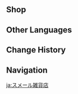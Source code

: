 {{Location Infobox
|image        = NPC Hamawi Location Context.png
|type         = Point of Interest
|type2        = General Goods Shop
|region       = Sumeru
|subregion    = Dharma Forest
|area         = Avidya Forest
|subarea      = Sumeru City
}}
{{Location Intro|'''Sumeru General Goods''' ''(unofficial name)''|description=<p>It is run by [[Hamawi]]. The supplies restock daily. Reach [[Reputation]] Rank 4 in Sumeru to gain a permanent 10% discount.</p>}}

==Shop==
{{Vendor|Hamawi}}

==Other Languages==
{{Other Languages|name=Unofficial Name<!--Based on Hamawi's title "General Goods Shop Owner" with "Sumeru" added based on the formatting in "Mondstadt General Goods"-->
|en      = Sumeru General Goods Shop
|zhs     = 须弥杂货店
|zhs_rm  = Xūmí Záhuò-diàn
|zht     = 須彌雜貨店
|zht_rm  = Xūmí Záhuò-diàn
|zh_tl   = Sumeru General Store
|ja      = スメール雑貨店
|ja_rm   = Sumeeru Zakkaten
|ja_tl   = Sumeru General Store
|ko      = 수메르 잡화점
|ko_rm   = Sumereu Japhwajeom
|ko_tl   = Sumeru General Store
|es      = Tienda de alimentación de Sumeru
|es_tl   = Sumeru Grocery Store
|fr      = Épicerie de Sumeru
|fr_tl   = Sumeru Grocery Store
|ru      = Сумерский лавка
|ru_tl   = Sumeru Store
|th      = ร้านขายของชำ Sumeru
|th_rm   = 
|th_tl   = 
|vi      = Tiệm Tạp Hóa Sumeru
|vi_tl   = Sumeru Grocery Store
|de      = Sumerus Gemischtwarenladen
|de_tl   = Sumeru's General Goods Store
|id      = Toko Barang Kebutuhan Sumeru
|id_tl   = Sumeru General Store
|pt      = Tenda de Sumeru
|pt_tl   = 
|tr      = 
|tr_tl   = 
|it      = 
|it_tl   = 
}}

== Change History ==
{{Change History|3.0}}

== Navigation ==
{{PoI Navbox|Sumeru}}

[[ja:スメール雑貨店]]